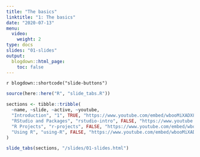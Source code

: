 ```yaml
---
title: "The basics"
linktitle: "1: The basics"
date: "2020-07-13"
menu:
  video:
    weight: 2
type: docs
slides: "01-slides"
output:
  blogdown::html_page:
    toc: false
---
```


`r blogdown::shortcode("slide-buttons")`

```r
source(here::here("R", "slide_tabs.R"))

sections <- tibble::tribble(
  ~name, ~slide, ~active, ~youtube,
  "Introduction", "1", TRUE, "https://www.youtube.com/embed/wbooMiXADX8?enablejsapi=1&modestbranding=1&rel=0&start=46",
  "RStudio and Packages", "rstudio-intro", FALSE, "https://www.youtube.com/embed/wbooMiXADX8?enablejsapi=1&modestbranding=1&rel=0&start=22",
  "R Projects", "r-projects", FALSE, "https://www.youtube.com/embed/wbooMiXADX8??enablejsapi=1&modestbranding=1&rel=0&start=91",
  "Using R", "using-R", FALSE, "https://www.youtube.com/embed/wbooMiXADX8?enablejsapi=1&modestbranding=1&rel=0&start=75"
)

slide_tabs(sections, "/slides/01-slides.html")
```

